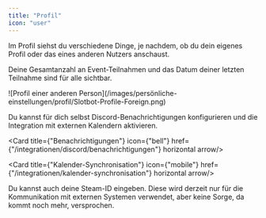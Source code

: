 ```yaml
---
title: "Profil"
icon: "user"
---
```


Im Profil siehst du verschiedene Dinge, je nachdem, ob du dein eigenes Profil oder das eines anderen Nutzers anschaust.

Deine Gesamtanzahl an Event-Teilnahmen und das Datum deiner letzten Teilnahme sind für alle sichtbar.

<Frame>
	![Profil einer anderen Person](/images/persönliche-einstellungen/profil/Slotbot-Profile-Foreign.png)
</Frame>

Du kannst für dich selbst Discord-Benachrichtigungen konfigurieren und die Integration mit externen Kalendern aktivieren.

<Card title={"Benachrichtigungen"} icon={"bell"} href={"/integrationen/discord/benachrichtigungen"} horizontal arrow/>

<Card title={"Kalender-Synchronisation"} icon={"mobile"} href={"/integrationen/kalender-synchronisation"} horizontal arrow/>

Du kannst auch deine Steam-ID eingeben. Diese wird derzeit nur für die Kommunikation mit externen Systemen verwendet, aber keine Sorge, da kommt noch mehr, versprochen.
